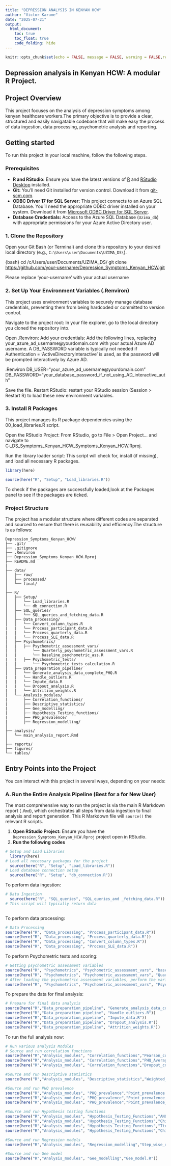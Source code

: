 ```yaml
---
title: "DEPRESSION ANALYSIS IN KENYAN HCW"
author: "Victor Karume"
date: "2025-07-21"
output:
  html_document:
    toc: true
    toc_float: true
    code_folding: hide
---
```


```r
knitr::opts_chunk$set(echo = FALSE, message = FALSE, warning = FALSE,results = 'hide',fig.show = 'hide')
```

## Depression analysis in Kenyan HCW: A modular R Project.
## Project Overview

This project focuses on the analysis of depression symptoms among kenyan healthcare workers.The primary objective is to provide a clear, structured and easily navigatable codebase that will make easy the process of data ingestion, data processing, psychometric analysis and reporting.

## Getting started
To run this project in your local machine, follow the following steps.

### Prerequisites

* **R and RStudio:** Ensure you have the latest versions of [R](https://cran.r-project.org/) and [RStudio Desktop](https://posit.co/download/rstudio-desktop/) installed.
* **Git:** You'll need Git installed for version control. Download it from [git-scm.com](https://git-scm.com/downloads).
* **ODBC Driver 17 for SQL Server:** This project connects to an Azure SQL Database. You'll need the appropriate ODBC driver installed on your system. Download it from [Microsoft ODBC Driver for SQL Server](https://learn.microsoft.com/en-us/sql/connect/odbc/download-odbc-driver-for-sql-server?view=sql-server-ver16).
* **Database Credentials:** Access to the Azure SQL Database (`Uzima_db`) with appropriate permissions for your Azure Active Directory user.

### 1. Clone the Repository

Open your Git Bash (or Terminal) and clone this repository to your desired local directory (e.g., `C:\Users\user\Documents\UZIMA_DS\`).

{bash}
cd /c/Users/user/Documents/UZIMA_DS/
git clone [https://github.com/your-username/Depression_Symptoms_Kenyan_HCW.git](https://github.com/your-username/Depression_Symptoms_Kenyan_HCW.git)

Please replace 'your-username' with your actual username 

### 2. Set Up Your Environment Variables (.Renviron)
This project uses environment variables to securely manage database credentials, preventing them from being hardcoded or committed to version control.

Navigate to the project root:
In your file explorer, go to the local directory you cloned the repository into.

Open .Renviron:
Add your credentials: 
Add the following lines, replacing your_azure_ad_username@yourdomain.com with your actual Azure AD username. 
A DB_PASSWORD variable is typically not needed if Authentication = 'ActiveDirectoryInteractive' is used, as the password will be prompted interactively by Azure AD.

 .Renviron
 DB_USER="your_azure_ad_username@yourdomain.com"
 DB_PASSWORD="your_database_password_if_not_using_AD_interactive_auth"

Save the file.
Restart RStudio: restart your RStudio session (Session > Restart R) to load these new environment variables.

### 3. Install R Packages
This project manages its R package dependencies using the 00_load_libraries.R script.

Open the RStudio Project:
From RStudio, go to File > Open Project... and navigate to C:\Users\user\Documents\UZIMA_DS\Depression_Symptoms_Kenyan_HCW\Depression_Symptoms_Kenyan_HCW.Rproj.

Run the library loader script:
This script will check for, install (if missing), and load all necessary R packages.
```r
library(here)
```

```r
source(here("R", "Setup", "Load_libraries.R"))
```
To check if the packages are successfully loaded,look at the Packages panel to see if the packages are ticked.

### Project Structure
The project has a modular structure where different codes are separated and sourced to ensure that there is reusability and efficiency.The structure is as follows:
```text
Depression_Symptoms_Kenyan_HCW/
├── .git/               
├── .gitignore            
├── .Renviron             
├── Depression_Symptoms_Kenyan_HCW.Rproj 
├── README.md            
|
├── data/                 
│   ├── raw/              
│   ├── processed/        
│   └── final/           
│
├── R/                    
│   ├── Setup/            
│   │   └── Load_libraries.R
│   │   └── db_connection.R
│   ├── SQL_queries/     
│   │   └── SQL_queries_and_fetching_data.R
│   ├── Data_processing/   
│   │   └── Convert_column_types.R
|   |   └── Process_participant_data.R
|   |   └── Process_quarterly_data.R
|   |   └── Process_SLE_data.R
│   ├── Psychometrics/
|   |   ├── Psychometric_assessment_vars/
│   │       └── Quarterly_psychometric_assessment_vars.R
|   |       └── baseline_psychometric_ass.R
|   |   ├── Psychometric_tests/
|   |       └── Psychometric_tests_calculation.R
│   ├── Data_preparation_pipeline/ 
│   │   └── Generate_analysis_data_complete_PHQ.R
|   |   └── Handle_outliers.R
|   |   └── Impute_data.R
|   |   └── Dropout_analysis.R
|   |   └── Attrition_weights.R
│   └── Analysis_modules/
|       ├── Correlation_functions/
|       ├── Descriptive_statistics/
|       ├── Gee_modelling/
|       ├── Hypothesis_Testing_functions/
|       ├── PHQ_prevalence/
|       ├── Regression_modelling/
│
├── analysis/            
│   └── main_analysis_report.Rmd
│
├── reports/              
├── figures/              
└── tables/   
```
## Entry Points into the Project

You can interact with this project in several ways, depending on your needs:

### A. Run the Entire Analysis Pipeline (Best for a for New User)

The most comprehensive way to run the project is via the main R Markdown report (`.Rmd`), which orchestrates all steps from data ingestion to final analysis and report generation. This R Markdown file will `source()` the relevant R scripts.

1.  **Open RStudio Project:** Ensure you have the `Depression_Symptoms_Kenyan_HCW.Rproj` project open in RStudio.
2.  **Run the following codes**

```r
# Setup and Load Libraries
  library(here)
# Load all necessary packages for the project
  source(here("R", "Setup", "Load_libraries.R"))
# Load database connection setup
  source(here("R", "Setup", "db_connection.R"))
```
To perform data ingestion:
```r
# Data Ingestion
  source(here("R", "SQL_queries", "SQL_queries_and _fetching_data.R"))
# This script will typically return data
    
```
To perform data processing:
```r
# Data Processing
source(here("R", "Data_processing", "Process_participant_data.R"))
source(here("R", "Data_processing", "Process_quarterly_data.R"))
source(here("R", "Data_processing", "Convert_column_types.R"))
source(here("R", "Data_processing", "Process_SLE_data.R"))
```
To perform Psychometric tests and scoring:
```r
# Getting psychometric assessment variables 
source(here("R", "Psychometrics", "Psychometric_assessment_vars", "baseline_psychometric_ass.R"))
source(here("R", "Psychometrics", "Psychometric_assessment_vars", "Quarterly_psychometric_assessment_vars.R"))
# After loading the psychometric assessment variables, perform the various calculations and scoring
source(here("R", "Psychometrics", "Psychometric_assessment_vars", "Psychometric_tests_calc.R"))
```
To prepare the data for final analysis:
```r
# Prepare for final data analysis
source(here("R","Data_preparation_pipeline", "Generate_analysis_data_complete_PHQ.R"))
source(here("R","Data_preparation_pipeline", "Handle_outliers.R"))
source(here("R","Data_preparation_pipeline", "Impute_data.R"))
source(here("R","Data_preparation_pipeline", "Dropout_analysis.R"))
source(here("R","Data_preparation_pipeline", "Attrition_weights.R"))
```
To run the full analysis now:
```r
# Run various analysis Modules
# Source and run correlation functions
source(here("R","Analysis_modules", "Correlation_functions","Pearson_correlation.R"))
source(here("R","Analysis_modules", "Correlation_functions","PHQ_Average_prevalence.R"))
source(here("R","Analysis_modules", "Correlation_functions","Dropout_correlation_analysis.R"))

#Source and run Descriptive statistics
source(here("R","Analysis_modules", "Descriptive_statistics","Weighted_unweighted_demographic_summary.R"))

#Source and run PHQ prevalence
source(here("R","Analysis_modules", "PHQ_prevalence","Point_prevalence.R"))
source(here("R","Analysis_modules", "PHQ_prevalence","Point_prevalence_Cadre.R"))
source(here("R","Analysis_modules", "PHQ_prevalence","Point_prevalence_gender.R"))

#Source and run Hypothesis testing functions
source(here("R","Analysis_modules", "Hypothesis_Testing_Functions","ANOVA_analysis_PHQ_score_cadre.R"))
source(here("R","Analysis_modules", "Hypothesis_Testing_Functions","Chi_tests_PHQ_category_cadre.R"))
source(here("R","Analysis_modules", "Hypothesis_Testing_Functions","Ttests_significance_of_PHQ_gender.R"))
source(here("R","Analysis_modules", "Hypothesis_Testing_Functions","Chi_tests_PHQ_category_gender.R"))

#Source and run Regression models
source(here("R","Analysis_modules", "Regression_modelling","Step_wise_regression.R"))

#Source and run Gee model
source(here("R","Analysis_modules", "Gee_modelling","Gee_model.R"))
    
```

